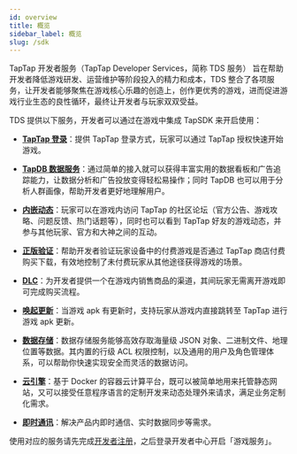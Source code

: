 ```yaml
---
id: overview
title: 概览
sidebar_label: 概览
slug: /sdk
---
```



TapTap 开发者服务（TapTap Developer Services，简称 TDS 服务） 旨在帮助开发者降低游戏研发、运营维护等阶段投入的精力和成本，TDS 整合了各项服务，让开发者能够聚焦在游戏核心乐趣的创造上，创作更优秀的游戏，进而促进游戏行业生态的良性循环，最终让开发者与玩家双双受益。

TDS 提供以下服务，开发者可以通过在游戏中集成 TapSDK 来开启使用：

- **[TapTap 登录](/v2/sdk/taptap-login/guide/start)**：提供 TapTap 登录方式，玩家可以通过 TapTap 授权快速开始游戏。

- **[TapDB 数据服务](/v2/sdk/tapdb/guide)**：通过简单的接入就可以获得丰富实用的数据看板和广告追踪能力，让数据分析和广告投放变得轻松易操作；同时 TapDB 也可以用于分析人群画像，帮助开发者更好地理解用户。

- **[内嵌动态](/v2/sdk/embedded-moments/guide)**：玩家可以在游戏内访问 TapTap 的社区论坛（官方公告、游戏攻略、问题反馈、热门话题等），同时也可以看到 TapTap 好友的游戏动态，并参与其他玩家、官方和大神之间的互动。

- **[正版验证](/v2/sdk/lisence/guide)**：帮助开发者验证玩家设备中的付费游戏是否通过 TapTap 商店付费购买下载，有效地控制了未付费玩家从其他途径获得游戏的场景。

- **[DLC](/v2/sdk/dlc/guide)**：为开发者提供一个在游戏内销售商品的渠道，其间玩家无需离开游戏即可完成购买流程。

- **[唤起更新](/v2/sdk/update/guide)**：当游戏 apk 有更新时，支持玩家从游戏内直接跳转至 TapTap 进行游戏 apk 更新。

- **[数据存储](/v2/sdk/storage/guide/setup-dotnet)**：数据存储服务能够高效存取海量级 JSON 对象、二进制文件、地理位置等数据。其内置的行级 ACL 权限控制，以及通用的用户及角色管理体系，可以帮助你快速实现安全而灵活的数据访问。

- **[云引擎](/v2/sdk/engine/guide/overview)**：基于 Docker 的容器云计算平台，既可以被简单地用来托管静态网站，又可以接受任意程序语言的定制开发来动态处理外来请求，满足业务定制化需求。

- **[即时通讯](/v2/sdk/im/guide/overview)**：解决产品内即时通信、实时数据同步等需求。

使用对应的服务请先完成[开发者注册](https://developer.taptap.com)，之后登录开发者中心开启「游戏服务」。